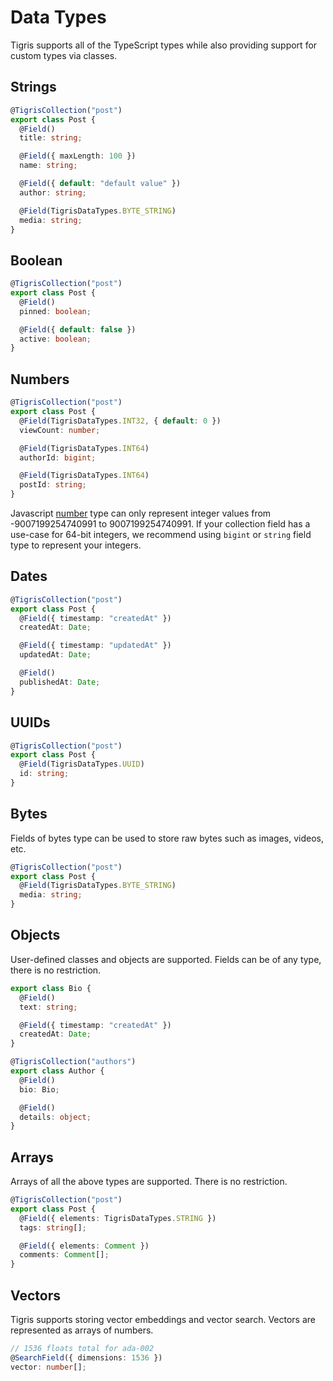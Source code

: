 # Data Types

Tigris supports all of the TypeScript types while also providing support for custom types via classes.

## Strings

```ts
@TigrisCollection("post")
export class Post {
  @Field()
  title: string;

  @Field({ maxLength: 100 })
  name: string;

  @Field({ default: "default value" })
  author: string;

  @Field(TigrisDataTypes.BYTE_STRING)
  media: string;
}
```

## Boolean

```ts
@TigrisCollection("post")
export class Post {
  @Field()
  pinned: boolean;

  @Field({ default: false })
  active: boolean;
}
```

## Numbers

```ts
@TigrisCollection("post")
export class Post {
  @Field(TigrisDataTypes.INT32, { default: 0 })
  viewCount: number;

  @Field(TigrisDataTypes.INT64)
  authorId: bigint;

  @Field(TigrisDataTypes.INT64)
  postId: string;
}
```

Javascript [number](https://developer.mozilla.org/en-US/docs/Web/JavaScript/references/Global_Objects/Number) type can only represent
integer values from -9007199254740991 to 9007199254740991. If your collection field has a use-case for 64-bit integers, we recommend
using `bigint` or `string` field type to represent your integers.

## Dates

```ts
@TigrisCollection("post")
export class Post {
  @Field({ timestamp: "createdAt" })
  createdAt: Date;

  @Field({ timestamp: "updatedAt" })
  updatedAt: Date;

  @Field()
  publishedAt: Date;
}
```

## UUIDs

```ts
@TigrisCollection("post")
export class Post {
  @Field(TigrisDataTypes.UUID)
  id: string;
}
```

## Bytes

Fields of bytes type can be used to store raw bytes such as images, videos, etc.

```ts
@TigrisCollection("post")
export class Post {
  @Field(TigrisDataTypes.BYTE_STRING)
  media: string;
}
```

## Objects

User-defined classes and objects are supported. Fields can be of any type,
there is no restriction.

```ts
export class Bio {
  @Field()
  text: string;

  @Field({ timestamp: "createdAt" })
  createdAt: Date;
}

@TigrisCollection("authors")
export class Author {
  @Field()
  bio: Bio;

  @Field()
  details: object;
}
```

## Arrays

Arrays of all the above types are supported. There is no restriction.

```ts
@TigrisCollection("post")
export class Post {
  @Field({ elements: TigrisDataTypes.STRING })
  tags: string[];

  @Field({ elements: Comment })
  comments: Comment[];
}
```

## Vectors

Tigris supports storing vector embeddings and vector search. Vectors are represented as arrays of numbers.

```ts
// 1536 floats total for ada-002
@SearchField({ dimensions: 1536 })
vector: number[];
```
